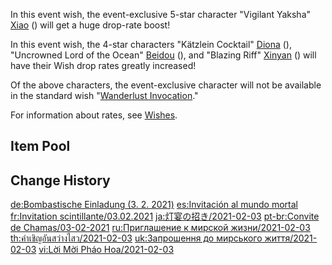 {{Wish
|name              = Invitation to Mundane Life 2021-02-03
|image             = Invitation to Mundane Life 2021-02-03.png
|type              = Character Event
|duration          = event
|time_start        = 2021-02-03 09:49:00
|time_start_offset = GMT+8
|time_end          = 2021-02-17 15:59:59
|link              = https://genshin.hoyoverse.com/en/news/detail/8514
|preceding         = Adrift in the Harbor/2021-01-12
|succeeding        = Dance of Lanterns/2021-02-17
|alongside         = Epitome Invocation/2021-02-03
|next              = Invitation to Mundane Life/2022-01-05
}}
In this event wish, the event-exclusive 5-star character "Vigilant Yaksha" [[Xiao]] ({{Anemo}}) will get a huge drop-rate boost!

In this event wish, the 4-star characters "Kätzlein Cocktail" [[Diona]] ({{Cryo}}), "Uncrowned Lord of the Ocean" [[Beidou]] ({{Electro}}), and "Blazing Riff" [[Xinyan]] ({{Pyro}}) will have their Wish drop rates greatly increased!

Of the above characters, the event-exclusive character will not be available in the standard wish "[[Wanderlust Invocation]]."

For information about rates, see [[Wishes]].

==Item Pool==
{{Wish Pool
|^Xiao
|^Diona
|^Beidou
|^Xinyan
|Diluc
|Jean
|Keqing
|Mona
|Qiqi
|Barbara
|Bennett
|Chongyun
|Fischl
|Ningguang
|Noelle
|Razor
|Sucrose
|Xiangling
|Xingqiu
|Dragon's Bane
|Eye of Perception
|Favonius Codex
|Favonius Greatsword
|Favonius Lance
|Favonius Sword
|Favonius Warbow
|Lion's Roar
|Rainslasher
|Rust
|Sacrificial Bow
|Sacrificial Fragments
|Sacrificial Greatsword
|Sacrificial Sword
|The Bell
|The Flute
|The Stringless
|The Widsith
|Black Tassel
|Bloodtainted Greatsword
|Cool Steel
|Debate Club
|Emerald Orb
|Ferrous Shadow
|Harbinger of Dawn
|Magic Guide
|Raven Bow
|Sharpshooter's Oath
|Skyrider Sword
|Slingshot
|Thrilling Tales of Dragon Slayers
}}

==Change History==
{{Change History|1.3}}

[[de:Bombastische Einladung (3. 2. 2021)]]
[[es:Invitación al mundo mortal]]
[[fr:Invitation scintillante/03.02.2021]]
[[ja:灯宴の招き/2021-02-03]]
[[pt-br:Convite de Chamas/03-02-2021]]
[[ru:Приглашение к мирской жизни/2021-02-03]]
[[th:คำเชิญอันสว่างไสว/2021-02-03]]
[[uk:Запрошення до мирського життя/2021-02-03]]
[[vi:Lời Mời Pháo Hoa/2021-02-03]]
